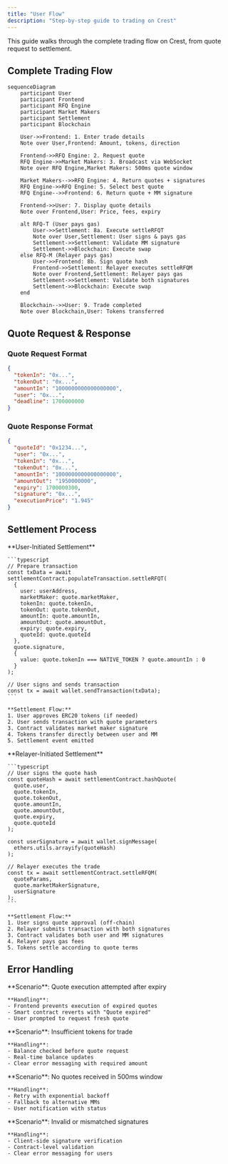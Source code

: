 ```yaml
---
title: "User Flow"
description: "Step-by-step guide to trading on Crest"
---
```


This guide walks through the complete trading flow on Crest, from quote request to settlement.

## Complete Trading Flow

```mermaid
sequenceDiagram
    participant User
    participant Frontend
    participant RFQ Engine
    participant Market Makers
    participant Settlement
    participant Blockchain

    User->>Frontend: 1. Enter trade details
    Note over User,Frontend: Amount, tokens, direction

    Frontend->>RFQ Engine: 2. Request quote
    RFQ Engine->>Market Makers: 3. Broadcast via WebSocket
    Note over RFQ Engine,Market Makers: 500ms quote window

    Market Makers-->>RFQ Engine: 4. Return quotes + signatures
    RFQ Engine->>RFQ Engine: 5. Select best quote
    RFQ Engine-->>Frontend: 6. Return quote + MM signature

    Frontend->>User: 7. Display quote details
    Note over Frontend,User: Price, fees, expiry

    alt RFQ-T (User pays gas)
        User->>Settlement: 8a. Execute settleRFQT
        Note over User,Settlement: User signs & pays gas
        Settlement->>Settlement: Validate MM signature
        Settlement->>Blockchain: Execute swap
    else RFQ-M (Relayer pays gas)
        User->>Frontend: 8b. Sign quote hash
        Frontend->>Settlement: Relayer executes settleRFQM
        Note over Frontend,Settlement: Relayer pays gas
        Settlement->>Settlement: Validate both signatures
        Settlement->>Blockchain: Execute swap
    end

    Blockchain-->>User: 9. Trade completed
    Note over Blockchain,User: Tokens transferred
```

## Quote Request & Response

### Quote Request Format
```json
{
  "tokenIn": "0x...",
  "tokenOut": "0x...",
  "amountIn": "1000000000000000000",
  "user": "0x...",
  "deadline": 1700000000
}
```

### Quote Response Format
```json
{
  "quoteId": "0x1234...",
  "user": "0x...",
  "tokenIn": "0x...",
  "tokenOut": "0x...",
  "amountIn": "1000000000000000000",
  "amountOut": "1950000000",
  "expiry": 1700000300,
  "signature": "0x...",
  "executionPrice": "1.945"
}
```

## Settlement Process

<Tabs>
  <Tab title="RFQ-T Settlement">
    **User-Initiated Settlement**

    ```typescript
    // Prepare transaction
    const txData = await settlementContract.populateTransaction.settleRFQT(
      {
        user: userAddress,
        marketMaker: quote.marketMaker,
        tokenIn: quote.tokenIn,
        tokenOut: quote.tokenOut,
        amountIn: quote.amountIn,
        amountOut: quote.amountOut,
        expiry: quote.expiry,
        quoteId: quote.quoteId
      },
      quote.signature,
      {
        value: quote.tokenIn === NATIVE_TOKEN ? quote.amountIn : 0
      }
    );

    // User signs and sends transaction
    const tx = await wallet.sendTransaction(txData);
    ```

    **Settlement Flow:**
    1. User approves ERC20 tokens (if needed)
    2. User sends transaction with quote parameters
    3. Contract validates market maker signature
    4. Tokens transfer directly between user and MM
    5. Settlement event emitted
  </Tab>

  <Tab title="RFQ-M Settlement">
    **Relayer-Initiated Settlement**

    ```typescript
    // User signs the quote hash
    const quoteHash = await settlementContract.hashQuote(
      quote.user,
      quote.tokenIn,
      quote.tokenOut,
      quote.amountIn,
      quote.amountOut,
      quote.expiry,
      quote.quoteId
    );

    const userSignature = await wallet.signMessage(
      ethers.utils.arrayify(quoteHash)
    );

    // Relayer executes the trade
    const tx = await settlementContract.settleRFQM(
      quoteParams,
      quote.marketMakerSignature,
      userSignature
    );
    ```

    **Settlement Flow:**
    1. User signs quote approval (off-chain)
    2. Relayer submits transaction with both signatures
    3. Contract validates both user and MM signatures
    4. Relayer pays gas fees
    5. Tokens settle according to quote terms
  </Tab>
</Tabs>

## Error Handling

<AccordionGroup>
  <Accordion title="Quote Expiration">
    **Scenario**: Quote execution attempted after expiry

    **Handling**:
    - Frontend prevents execution of expired quotes
    - Smart contract reverts with "Quote expired"
    - User prompted to request fresh quote
  </Accordion>

  <Accordion title="Insufficient Balance">
    **Scenario**: Insufficient tokens for trade

    **Handling**:
    - Balance checked before quote request
    - Real-time balance updates
    - Clear error messaging with required amount
  </Accordion>

  <Accordion title="Market Maker Unavailable">
    **Scenario**: No quotes received in 500ms window

    **Handling**:
    - Retry with exponential backoff
    - Fallback to alternative MMs
    - User notification with status
  </Accordion>

  <Accordion title="Signature Validation">
    **Scenario**: Invalid or mismatched signatures

    **Handling**:
    - Client-side signature verification
    - Contract-level validation
    - Clear error messaging for users
  </Accordion>
</AccordionGroup>
